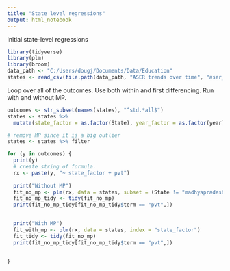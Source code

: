 ---
title: "State level regressions"
output: html_notebook
---

Initial state-level regressions

```{r setup}
library(tidyverse)
library(plm)
library(broom)
data_path <- "C:/Users/dougj/Documents/Data/Education"
states <- read_csv(file.path(data_path, "ASER trends over time", "aser_trends.csv"))
```


Loop over all of the outcomes. Use both within and first differencing. Run with and without MP.


```{r}

outcomes <- str_subset(names(states), "^std.*all$")
states <- states %>%
  mutate(state_factor = as.factor(State), year_factor = as.factor(year)) 

# remove MP since it is a big outlier
states <- states %>% filter

for (y in outcomes) {
  print(y)
  # create string of formula. 
  rx <- paste(y, "~ state_factor + pvt")
  
  print("Without MP")
  fit_no_mp <- plm(rx, data = states, subset = (State != "madhyapradesh"), index = "state_factor")
  fit_no_mp_tidy <- tidy(fit_no_mp)
  print(fit_no_mp_tidy[fit_no_mp_tidy$term == "pvt",])

  
  print("With MP")
  fit_with_mp <- plm(rx, data = states, index = "state_factor")
  fit_tidy <- tidy(fit_no_mp)
  print(fit_no_mp_tidy[fit_no_mp_tidy$term == "pvt",])
  
  
}


```
